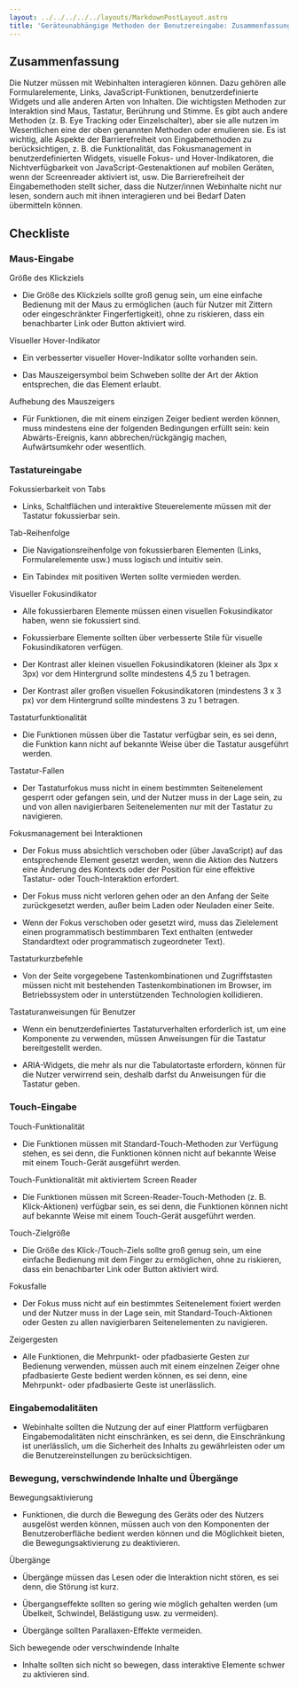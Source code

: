 ```yaml
---
layout: ../../../../../layouts/MarkdownPostLayout.astro
title: 'Geräteunabhängige Methoden der Benutzereingabe: Zusammenfassung & Checkliste'
---
```


## Zusammenfassung

Die Nutzer müssen mit Webinhalten interagieren können. Dazu gehören alle
Formularelemente, Links, JavaScript-Funktionen, benutzerdefinierte Widgets und
alle anderen Arten von Inhalten. Die wichtigsten Methoden zur Interaktion sind
Maus, Tastatur, Berührung und Stimme. Es gibt auch andere Methoden (z. B. Eye
Tracking oder Einzelschalter), aber sie alle nutzen im Wesentlichen eine der
oben genannten Methoden oder emulieren sie. Es ist wichtig, alle Aspekte der
Barrierefreiheit von Eingabemethoden zu berücksichtigen, z. B. die Funktionalität,
das Fokusmanagement in benutzerdefinierten Widgets, visuelle Fokus- und
Hover-Indikatoren, die Nichtverfügbarkeit von JavaScript-Gestenaktionen auf
mobilen Geräten, wenn der Screenreader aktiviert ist, usw. Die Barrierefreiheit
der Eingabemethoden stellt sicher, dass die Nutzer/innen Webinhalte nicht nur
lesen, sondern auch mit ihnen interagieren und bei Bedarf Daten übermitteln
können.

## Checkliste

### Maus-Eingabe

Größe des Klickziels

- Die Größe des Klickziels sollte groß genug sein, um eine einfache Bedienung
  mit der Maus zu ermöglichen (auch für Nutzer mit Zittern oder eingeschränkter
  Fingerfertigkeit), ohne zu riskieren, dass ein benachbarter Link oder Button
  aktiviert wird.

Visueller Hover-Indikator

- Ein verbesserter visueller Hover-Indikator sollte vorhanden sein.

- Das Mauszeigersymbol beim Schweben sollte der Art der Aktion entsprechen, die
  das Element erlaubt.

Aufhebung des Mauszeigers

- Für Funktionen, die mit einem einzigen Zeiger bedient werden können, muss mindestens
  eine der folgenden Bedingungen erfüllt sein: kein Abwärts-Ereignis, kann
  abbrechen/rückgängig machen, Aufwärtsumkehr oder wesentlich.

### Tastatureingabe

Fokussierbarkeit von Tabs

- Links, Schaltflächen und interaktive Steuerelemente müssen mit der Tastatur
  fokussierbar sein.

Tab-Reihenfolge

- Die Navigationsreihenfolge von fokussierbaren Elementen (Links, Formularelemente
  usw.) muss logisch und intuitiv sein.

- Ein Tabindex mit positiven Werten sollte vermieden werden.

Visueller Fokusindikator

- Alle fokussierbaren Elemente müssen einen visuellen Fokusindikator haben, wenn
  sie fokussiert sind.

- Fokussierbare Elemente sollten über verbesserte Stile für visuelle
  Fokusindikatoren verfügen.

- Der Kontrast aller kleinen visuellen Fokusindikatoren (kleiner als 3px x 3px)
  vor dem Hintergrund sollte mindestens 4,5 zu 1 betragen.

- Der Kontrast aller großen visuellen Fokusindikatoren (mindestens 3 x 3 px) vor
  dem Hintergrund sollte mindestens 3 zu 1 betragen.

Tastaturfunktionalität

- Die Funktionen müssen über die Tastatur verfügbar sein, es sei denn, die
  Funktion kann nicht auf bekannte Weise über die Tastatur ausgeführt werden.

Tastatur-Fallen

- Der Tastaturfokus muss nicht in einem bestimmten Seitenelement gesperrt oder
  gefangen sein, und der Nutzer muss in der Lage sein, zu und von allen navigierbaren
  Seitenelementen nur mit der Tastatur zu navigieren.

Fokusmanagement bei Interaktionen

- Der Fokus muss absichtlich verschoben oder (über JavaScript) auf das
  entsprechende Element gesetzt werden, wenn die Aktion des Nutzers eine Änderung
  des Kontexts oder der Position für eine effektive Tastatur- oder Touch-Interaktion
  erfordert.

- Der Fokus muss nicht verloren gehen oder an den Anfang der Seite zurückgesetzt
  werden, außer beim Laden oder Neuladen einer Seite.

- Wenn der Fokus verschoben oder gesetzt wird, muss das Zielelement einen
  programmatisch bestimmbaren Text enthalten (entweder Standardtext oder
  programmatisch zugeordneter Text).

Tastaturkurzbefehle

- Von der Seite vorgegebene Tastenkombinationen und Zugriffstasten müssen nicht
  mit bestehenden Tastenkombinationen im Browser, im Betriebssystem oder in
  unterstützenden Technologien kollidieren.

Tastaturanweisungen für Benutzer

- Wenn ein benutzerdefiniertes Tastaturverhalten erforderlich ist, um eine
  Komponente zu verwenden, müssen Anweisungen für die Tastatur bereitgestellt werden.

- ARIA-Widgets, die mehr als nur die Tabulatortaste erfordern, können für die
  Nutzer verwirrend sein, deshalb darfst du Anweisungen für die Tastatur geben.

### Touch-Eingabe

Touch-Funktionalität

- Die Funktionen müssen mit Standard-Touch-Methoden zur Verfügung stehen, es sei
  denn, die Funktionen können nicht auf bekannte Weise mit einem Touch-Gerät
  ausgeführt werden.

Touch-Funktionalität mit aktiviertem Screen Reader

- Die Funktionen müssen mit Screen-Reader-Touch-Methoden (z. B. Klick-Aktionen)
  verfügbar sein, es sei denn, die Funktionen können nicht auf bekannte Weise mit
  einem Touch-Gerät ausgeführt werden.

Touch-Zielgröße

- Die Größe des Klick-/Touch-Ziels sollte groß genug sein, um eine einfache
  Bedienung mit dem Finger zu ermöglichen, ohne zu riskieren, dass ein
  benachbarter Link oder Button aktiviert wird.

Fokusfalle

- Der Fokus muss nicht auf ein bestimmtes Seitenelement fixiert werden und der
  Nutzer muss in der Lage sein, mit Standard-Touch-Aktionen oder Gesten zu allen
  navigierbaren Seitenelementen zu navigieren.

Zeigergesten

- Alle Funktionen, die Mehrpunkt- oder pfadbasierte Gesten zur Bedienung verwenden,
  müssen auch mit einem einzelnen Zeiger ohne pfadbasierte Geste bedient werden können,
  es sei denn, eine Mehrpunkt- oder pfadbasierte Geste ist unerlässlich.

### Eingabemodalitäten

- Webinhalte sollten die Nutzung der auf einer Plattform verfügbaren
  Eingabemodalitäten nicht einschränken, es sei denn, die Einschränkung ist
  unerlässlich, um die Sicherheit des Inhalts zu gewährleisten oder um die
  Benutzereinstellungen zu berücksichtigen.

### Bewegung, verschwindende Inhalte und Übergänge

Bewegungsaktivierung

- Funktionen, die durch die Bewegung des Geräts oder des Nutzers ausgelöst werden
  können, müssen auch von den Komponenten der Benutzeroberfläche bedient werden
  können und die Möglichkeit bieten, die Bewegungsaktivierung zu deaktivieren.

Übergänge

- Übergänge müssen das Lesen oder die Interaktion nicht stören, es sei denn,
  die Störung ist kurz.

- Übergangseffekte sollten so gering wie möglich gehalten werden (um Übelkeit,
  Schwindel, Belästigung usw. zu vermeiden).

- Übergänge sollten Parallaxen-Effekte vermeiden.

Sich bewegende oder verschwindende Inhalte

- Inhalte sollten sich nicht so bewegen, dass interaktive Elemente schwer zu
  aktivieren sind.
